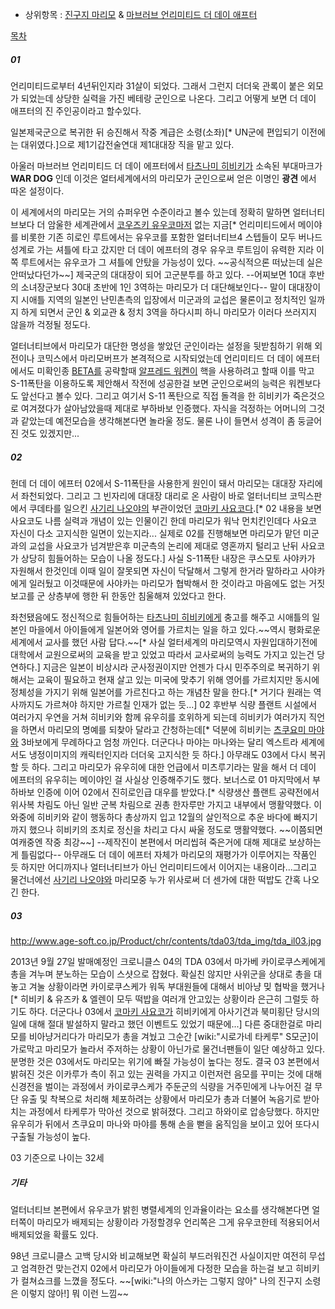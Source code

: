 * 상위항목 : [[진구지 마리모]] & [[마브러브 언리미티드 더 데이 애프터]]

[[목차]]

===== 01 =====
언리미티드로부터 4년뒤인지라 31살이 되었다. 그래서 그런지 더더욱 관록이 붙은 외모가 되었는데 상당한 실력을 가진 베테랑 군인으로 나온다. 그리고 어떻게 보면 더 데이 애프터의 진 주인공이라고 할수있다. 

일본제국군으로 복귀한 뒤 승진해서 작중 계급은 소령(소좌)[* UN군에 편입되기 이전에는 대위였다.]으로 제1기갑전술연대 제1대대장 직을 맡고 있다.

아울러 마브러브 언리미티드 더 데이 에프터에서 [[타츠나미 히비키]]가 소속된 부대마크가 '''WAR DOG''' 인데 이것은 얼터세계에서의 마리모가 군인으로써 얻은 이명인 '''광견''' 에서 따온 설정이다. 

이 세계에서의 마리모는 거의 슈퍼우먼 수준이라고 볼수 있는데 정확히 말하면 얼터너티브보다 더 암울한 세계관에서 [[코우즈키 유우코]]마저 없는 지금[* 언리미티드에서 메이야를 비롯한 기존 히로인 루트에서는 유우코를 포함한 얼터너티브4 스텝들이 모두 버나드 성계로 가는 셔틀에 타고 갔지만 더 데이 에프터의 경우 유우코 루트임이 유력한 지라 이쪽 루트에서는 유우코가 그 셔틀에 안탔을 가능성이 있다. ~~공식적으론 떠났는데 실은 안떠났다던가~~] 제국군의 대대장이 되어 고군분투를 하고 있다. --어찌보면 10대 후반의 소녀장군보다 30대 초반에 1인 3역하는 마리모가 더 대단해보인다-- 말이 대대장이지 시애틀 지역의 일본인 난민촌측의 입장에서 미군과의 교섭은 물론이고 정치적인 일까지 하게 되면서 군인 & 외교관 & 정치 3역을 하다시피 하니 마리모가 이러다 쓰러지지 않을까 걱정될 정도다.  

얼터너티브에서 마리모가 대단한 명성을 쌓았던 군인이라는 설정을 뒷받침하기 위해 외전이나 코믹스에서 마리모버프가 본격적으로 시작되었는데 언리미티드 더 데이 에프터에서도 미확인종 [[BETA]]를 공략할때 [[알프레드 워켄]]이 핵을 사용하려고 할때 이를 막고 S-11폭탄을 이용하도록 제안해서 작전에 성공한걸 보면 군인으로써의 능력은 워켄보다도 앞선다고 볼수 있다. 그리고 여기서 S-11 폭탄으로 직접 돌격을 한 히비키가 죽은것으로 여겨졌다가 살아남았을때 제대로 부하바보 인증했다. 자식을 걱정하는 어머니의 그것과 같았는데 예전모습을 생각해본다면 놀라울 정도. 물론 나이 들면서 성격이 좀 둥글어진 것도 있겠지만...

===== 02 =====
헌데 더 데이 에프터 02에서 S-11폭탄을 사용한게 원인이 돼서 마리모는 대대장 자리에서 좌천되었다. 그리고 그 빈자리에 대대장 대리로 온 사람이 바로 얼터너티브 코믹스판에서 쿠데타를 일으킨 [[사기리 나오야]]의 부관이었던 [[코마키 사요코]]다.[* 02 내용을 보면 사요코도 나름 실력과 개념이 있는 인물이긴 한데 마리모가 워낙 먼치킨인데다 사요코 자신이 다소 고지식한 일면이 있는지라... 실제로 02를 진행해보면 마리모가 맡던 미군과의 교섭을 사요코가 넘겨받은후 미군측의 논리에 제대로 영혼까지 털리고 난뒤 사요코가 상당히 힘들어하는 모습이 나올 정도다.] 사실 S-11폭탄 내장은 쿠스모토 사야카가 자원해서 한것인데 이때 일이 잘못되면 자신이 닥달해서 그렇게 한거라 말하라고 사야카에게 일러뒀고 이것때문에 사야카는 마리모가 협박해서 한 것이라고 마음에도 없는 거짓 보고를 군 상층부에 행한 뒤 한동안 침울해져 있었다고 한다.

좌천됐음에도 정신적으로 힘들어하는 [[타츠나미 히비키]]에게 충고를 해주고 시애틀의 일본인 마을에서 아이들에게 일본어와 영어를 가르치는 일을 하고 있다.~~역시 평화로운 세계에서 교사를 했던 사람 답다.~~[* 사실 얼터세계의 마리모역시 자원입대하기전에 대학에서 교원으로써의 교육을 받고 있었고 따라서 교사로써의 능력도 가지고 있는건 당연하다.] 지금은 일본이 비상시라 군사정권이지만 언젠가 다시 민주주의로 복귀하기 위해서는 교육이 필요하고 현재 살고 있는 미국에 맞추기 위해 영어를 가르치지만 동시에 정체성을 가지기 위해 일본어를 가르친다고 하는 개념찬 말을 한다.[* 거기다 원래는 역사까지도 가르쳐야 하지만 가르칠 인재가 없는 듯...] 02 후반부 식량 플랜트 시설에서 여러가지 우연을 거쳐 히비키와 함께 유우히를 호위하게 되는데 히비키가 여러가지 직언을 하면서 마리모의 명예를 되찾아 달라고 간청하는데[* 덕분에 히비키는 [[츠쿠요미 마야]]와 3바보에게 무례하다고 엄청 까인다. 더군다나 마야는 마나와는 달리 엑스트라 세계에서도 냉정이미지의 캐릭터인지라 더더욱 고지식한 듯 하다.] 아무래도 03에서 다시 복귀할 듯 하다. 그리고 마리모가 유우히에 대한 언급에서 미츠루기라는 말을 해서 더 데이 에프터의 유우히는 메이야인 걸 사실상 인증해주기도 했다. 보너스로 01 마지막에서 부하바보 인증에 이어 02에서 진히로인급 대우를 받았다.[* 식량생산 플랜트 공략전에서 위사복 차림도 아닌 일반 군복 차림으로 권총 한자루만 가지고 내부에서 맹활약했다. 이 와중에 히비키와 같이 행동하다 총상까지 입고 12월의 살인적으로 추운 바다에 빠지기까지 했으나 히비키의 조치로 정신을 차리고 다시 싸울 정도로 맹활약했다. ~~이쯤되면 여캐중엔 작중 최강~~] --제작진이 본편에서 머리씹혀 죽은거에 대해 제대로 보상하는게 틀림없다-- 아무래도 더 데이 에프터 자체가 마리모의 재평가가 이루어지는 작품인 듯 하지만 어디까지나 얼터너티브가 아닌 언리미티드에서 이어지는 내용이라...그리고 물건너에선 [[사기리 나오야]]와 마리모중 누가 위사로써 더 센가에 대한 떡밥도 간혹 나오긴 한다. 

===== 03 =====
http://www.age-soft.co.jp/Product/chr/contents/tda03/tda_img/tda_il03.jpg

2013년 9월 27일 발매예정인 크로니클스 04의 TDA 03에서 마가베 카이로쿠스케에게 총을 겨누며 분노하는 모습이 스샷으로 잡혔다. 확실친 않지만 사위군을 상대로 총을 대놓고 겨눌 상황이라면 카이로쿠스케가 워독 부대원들에 대해서 비아냥 밎 협박을 했거나[* 히비키 & 유즈카 & 엘렌이 모두 떡밥을 여러개 안고있는 상황이라 은근히 그럴듯 하기도 하다. 더군다나 03에서 [[코마키 사요코]]가 히비키에게 아사기건과 북미횡단 당시의 일에 대해 절대 발설하지 말라고 했던 이벤트도 있었기 때문에...] 다른 중대한걸로 마리모를 비아냥거리다가 마리모가 총을 겨눴고 그순간 [wiki:"시로가네 타케루" S모군]이 가로막고 마리모가 놀라서 주저하는 상황이 아닌가로 물건너팬들이 일단 예상하고 있다. 분명한 것은 03에서도 마리모는 위기에 빠질 가능성이 높다는 정도. 결국 03 본편에서 밝혀진 것은 이카루가 측이 쥐고 있는 권력을 가지고 이런저런 음모를 꾸미는 것에 대해 신경전을 벌이는 과정에서 카이로쿠스케가 주둔군의 식량을 거주민에게 나누어진 걸 무단 유출 및 착복으로 처리해 체포하려는 상황에서 마리모가 총과 더불어 녹음기로 받아치는 과정에서 타케루가 막아선 것으로 밝혀졌다. 그리고 하와이로 압송당했다. 하지만 유우히가 뒤에서 츠쿠요미 마나와 마야를 통해 손을 뻗을 움직임을 보이고 있어 또다시 구출될 가능성이 높다.

03 기준으로 나이는 32세

===== 기타 =====
얼터너티브 본편에서 유우코가 밝힌 병렬세계의 인과율이라는 요소를 생각해본다면 얼터쪽이 마리모가 배제되는 상황이라 가정할경우 언리쪽은 그게 유우코한테 적용되어서 배제되었을 확률도 있다.  

98년 크로니클스 고백 당시와 비교해보면 확실히 부드러워진건 사실이지만 여전히 무섭고 엄격한건 맞는건지 02에서 마리모가 아이들에게 다정한 모습을 하는걸 보고 히비키가 컬쳐쇼크를 느꼈을 정도다. ~~[wiki:"나의 아스카는 그렇지 않아" 나의 진구지 소령은 이렇지 않아!] 뭐 이런 느낌~~ 

